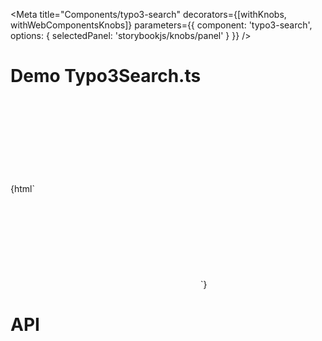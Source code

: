 
<Meta
  title="Components/typo3-search"
  decorators={[withKnobs, withWebComponentsKnobs]}
  parameters={{ component: 'typo3-search', options: { selectedPanel: 'storybookjs/knobs/panel' } }}
  />

# Demo Typo3Search.ts

<Preview>
    <Story name="Basic Search" height="220px">
    {html`
        <typo3-search
            @typo3-search-submit="${(e) => action(`typo3-search-submit`)(e.detail)}"
            @typo3-search-change="${(e) => action(`typo3-search-change`)(e.detail)}"
        >
           <svg slot="search-icon" xmlns="http://www.w3.org/2000/svg">
               <use xlink:href="node_modules/@typo3/icons/dist/sprites/actions.svg#actions-search"></use>
           </svg>
           <svg slot="reset-icon" xmlns="http://www.w3.org/2000/svg">
               <use xlink:href="node_modules/@typo3/icons/dist/sprites/actions.svg#actions-close"></use>
           </svg>
        </typo3-search>
    `}
    </Story>
</Preview>

# API

<Props of="typo3-search" />
